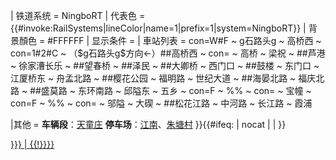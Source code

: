 {{鐵道路線|lua=1
| 模板名稱 = 宁波轨道交通1号线
| 名稱 = [[宁波轨道交通1号线]]{{#switch:{{{2|C}}}|C|1|2=|W|F=（未来发展）}}
| 铁道系统 = NingboRT
| 代表色 = {{#invoke:RailSystems|lineColor|name=1|prefix=1|system=NingboRT}}
| 背景顏色 = #FFFFFF
| 显示条件 = {{{2|C}}}
| 車站列表 =
con=W#F ~ g石路头g ~ 高桥西 ~
con=1#2#C ~ （$g石路头g$方向←）##高桥西 ~
con= ~ 高桥 ~ 梁祝 ~ {{NingboRT Sign|5|blink}}##芦港 ~ 徐家漕长乐 ~ {{NingboRT Sign|6|blink}}##望春桥 ~ {{NingboRT Sign|8|blink}}##泽民 ~ {{NingboRT Sign|4|blink}}##大卿桥 ~ 西门口 ~ {{NingboRT Sign|2|blink}}##鼓楼 ~ 东门口 ~ 江厦桥东 ~ 舟孟北路 ~ {{NingboRT Sign|3|blink}}##樱花公园 ~ 福明路 ~ 世纪大道 ~ {{NingboRT Sign|5|blink}}##海晏北路 ~ 福庆北路 ~ {{NingboRT Sign|7|blink}}##盛莫路 ~ 东环南路 ~ 邱隘东 ~ 五乡 ~ con=F ~ %{{color|gray|预留}}% ~ con= ~ 宝幢 ~ con=F ~ %{{color|gray|预留}}% ~ con= ~ 邬隘 ~ 大碶 ~ {{NingboRT Sign|6|blink}}##松花江路 ~ 中河路 ~ 长江路 ~ 霞浦

|其他 = '''车辆段'''：[[天童庄车辆段|天童庄]] '''停车场'''：[[江南停车场|江南]]、[[朱塘村停车场|朱塘村]]
}}<includeonly>{{#ifeq: {{{1}}} | nocat | <!--空--> | [[Category:宁波轨道交通1号线车站{{#if: {{{1|}}} | {{!}}{{{1|}}}}}]] }}</includeonly><noinclude>{{Documentation}}</noinclude>